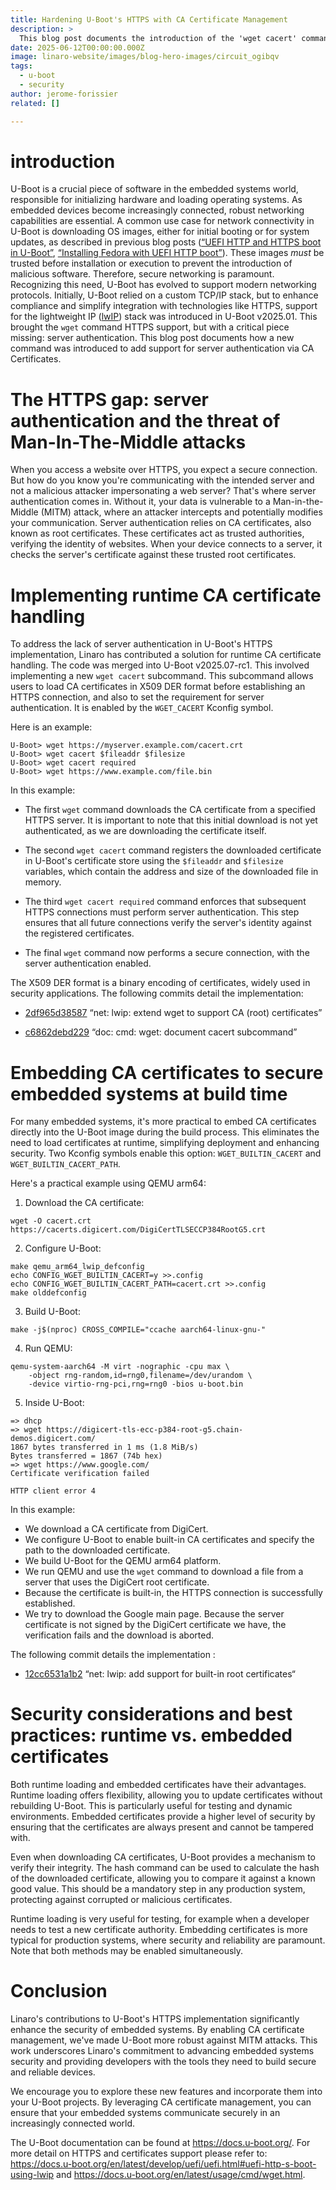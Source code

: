 ```yaml
---
title: Hardening U-Boot's HTTPS with CA Certificate Management
description: >
  This blog post documents the introduction of the 'wget cacert' command in U-Boot which adds support for CA Certificates.
date: 2025-06-12T00:00:00.000Z
image: linaro-website/images/blog-hero-images/circuit_ogibqv
tags:
  - u-boot
  - security
author: jerome-forissier
related: []

---
```


# introduction

U-Boot is a crucial piece of software in the embedded systems world, responsible for initializing hardware and loading operating systems. As embedded devices become increasingly connected, robust networking capabilities are essential. A common use case for network connectivity in U-Boot is downloading OS images, either for initial booting or for system updates, as described in previous blog posts ([“UEFI HTTP and HTTPS boot in U-Boot”](https://www.linaro.org/blog/ledge-blogs-uefi-http-and-https-boot-in-u-boot/),  [“Installing Fedora with UEFI HTTP boot”](https://www.linaro.org/blog/installing-fedora-with-uefi-http-boot/)). These images *must* be trusted before installation or execution to prevent the introduction of malicious software. Therefore, secure networking is paramount. Recognizing this need, U-Boot has evolved to support modern networking protocols. Initially, U-Boot relied on a custom TCP/IP stack, but to enhance compliance and simplify integration with technologies like HTTPS, support for the lightweight IP ([lwIP](https://en.wikipedia.org/wiki/LwIP)) stack was introduced in U-Boot v2025.01. This brought the `wget` command HTTPS support, but with a critical piece missing: server authentication. This blog post documents how a new command was introduced to add support for server authentication via CA Certificates.

# The HTTPS gap: server authentication and the threat of Man-In-The-Middle attacks

When you access a website over HTTPS, you expect a secure connection. But how do you know you're communicating with the intended server and not a malicious attacker impersonating a web server? That's where server authentication comes in. Without it, your data is vulnerable to a Man-in-the-Middle (MITM) attack, where an attacker intercepts and potentially modifies your communication. Server authentication relies on CA certificates, also known as root certificates. These certificates act as trusted authorities, verifying the identity of websites. When your device connects to a server, it checks the server's certificate against these trusted root certificates.

# Implementing runtime CA certificate handling

To address the lack of server authentication in U-Boot's HTTPS implementation, Linaro has contributed a solution for runtime CA certificate handling. The code was merged into U-Boot v2025.07-rc1. This involved implementing a new `wget cacert` subcommand. This subcommand allows users to load CA certificates in X509 DER format before establishing an HTTPS connection, and also to set the requirement for server authentication. It is enabled by the `WGET_CACERT` Kconfig symbol.

Here is an example:

```
U-Boot> wget https://myserver.example.com/cacert.crt
U-Boot> wget cacert $fileaddr $filesize
U-Boot> wget cacert required
U-Boot> wget https://www.example.com/file.bin
```

In this example:

* The first `wget` command downloads the CA certificate from a specified HTTPS server. It is important to note that this initial download is not yet authenticated, as we are downloading the certificate itself.

* The second `wget cacert` command registers the downloaded certificate in U-Boot's certificate store using the `$fileaddr` and `$filesize` variables, which contain the address and size of the downloaded file in memory.

* The third `wget cacert required` command enforces that subsequent HTTPS connections must perform server authentication. This step ensures that all future connections verify the server's identity against the registered certificates.

* The final `wget` command now performs a secure connection, with the server authentication enabled.

The X509 DER format is a binary encoding of certificates, widely used in security applications. The following commits detail the implementation:

* [2df965d38587](https://source.denx.de/u-boot/u-boot/-/commit/2df965d385872b2ae49a79c2cab4679a8999467f) “net: lwip: extend wget to support CA (root) certificates”

* [c6862debd229](https://source.denx.de/u-boot/u-boot/-/commit/2df965d385872b2ae49a79c2cab4679a8999467f) “doc: cmd: wget: document cacert subcommand”

# Embedding CA certificates to secure embedded systems at build time

For many embedded systems, it's more practical to embed CA certificates directly into the U-Boot image during the build process. This eliminates the need to load certificates at runtime, simplifying deployment and enhancing security. Two Kconfig symbols enable this option: `WGET_BUILTIN_CACERT` and `WGET_BUILTIN_CACERT_PATH`.

Here's a practical example using QEMU arm64:

1. Download the CA certificate:

```
wget -O cacert.crt https://cacerts.digicert.com/DigiCertTLSECCP384RootG5.crt
```

2. Configure U-Boot:

```
make qemu_arm64_lwip_defconfig
echo CONFIG_WGET_BUILTIN_CACERT=y >>.config
echo CONFIG_WGET_BUILTIN_CACERT_PATH=cacert.crt >>.config
make olddefconfig
```

3. Build U-Boot:

```
make -j$(nproc) CROSS_COMPILE="ccache aarch64-linux-gnu-"
```

4. Run QEMU:

```
qemu-system-aarch64 -M virt -nographic -cpu max \
    -object rng-random,id=rng0,filename=/dev/urandom \
    -device virtio-rng-pci,rng=rng0 -bios u-boot.bin
```

5. Inside U-Boot:

```
=> dhcp
=> wget https://digicert-tls-ecc-p384-root-g5.chain-demos.digicert.com/
1867 bytes transferred in 1 ms (1.8 MiB/s)
Bytes transferred = 1867 (74b hex)
=> wget https://www.google.com/
Certificate verification failed

HTTP client error 4
```

In this example:

* We download a CA certificate from DigiCert.
* We configure U-Boot to enable built-in CA certificates and specify the path to the downloaded certificate.
* We build U-Boot for the QEMU arm64 platform.
* We run QEMU and use the `wget` command to download a file from a server that uses the DigiCert root certificate.
* Because the certificate is built-in, the HTTPS connection is successfully established.
* We try to download the Google main page. Because the server certificate is not signed by the DigiCert certificate we have, the verification fails and the download is aborted.

The following commit details the implementation : 

* [12cc6531a1b2](https://source.denx.de/u-boot/u-boot/-/commit/12cc6531a1b2384e6f7d05a7245071536d77e730) “net: lwip: add support for built-in root certificates“

# Security considerations and best practices: runtime vs. embedded certificates

Both runtime loading and embedded certificates have their advantages. Runtime loading offers flexibility, allowing you to update certificates without rebuilding U-Boot. This is particularly useful for testing and dynamic environments. Embedded certificates provide a higher level of security by ensuring that the certificates are always present and cannot be tampered with.

Even when downloading CA certificates, U-Boot provides a mechanism to verify their integrity. The hash command can be used to calculate the hash of the downloaded certificate, allowing you to compare it against a known good value. This should be a mandatory step in any production system, protecting against corrupted or malicious certificates.

Runtime loading is very useful for testing, for example when a developer needs to test a new certificate authority. Embedding certificates is more typical for production systems, where security and reliability are paramount. Note that both methods may be enabled simultaneously.

# Conclusion

Linaro's contributions to U-Boot's HTTPS implementation significantly enhance the security of embedded systems. By enabling CA certificate management, we've made U-Boot more robust against MITM attacks. This work underscores Linaro's commitment to advancing embedded systems security and providing developers with the tools they need to build secure and reliable devices.

We encourage you to explore these new features and incorporate them into your U-Boot projects. By leveraging CA certificate management, you can ensure that your embedded systems communicate securely in an increasingly connected world.

The U-Boot documentation can be found at https://docs.u-boot.org/. For more detail on HTTPS and certificates support please refer to: https://docs.u-boot.org/en/latest/develop/uefi/uefi.html#uefi-http-s-boot-using-lwip and https://docs.u-boot.org/en/latest/usage/cmd/wget.html.
